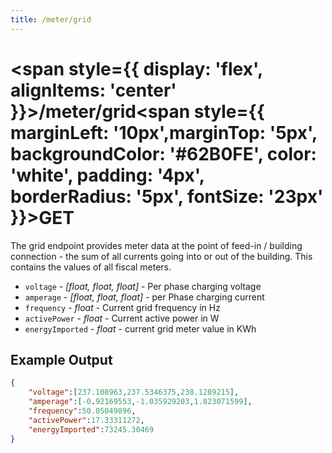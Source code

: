 ```yaml
---
title: /meter/grid
---
```


# 
# <span style={{ display: 'flex', alignItems: 'center' }}>/meter/grid<span style={{ marginLeft: '10px',marginTop: '5px', backgroundColor: '#62B0FE', color: 'white', padding: '4px', borderRadius: '5px', fontSize: '23px' }}>GET</span></span>

The grid endpoint provides meter data at the point of feed-in / building connection - the sum of all currents going into or out of the building. This contains the values of all fiscal meters.


- `voltage` - *\[float, float, float\]* - Per phase charging voltage
- `amperage` - *\[float, float, float\]* - per Phase charging current
- `frequency` - *float* - Current grid frequency in Hz
- `activePower` - *float* - Current active power in W
- `energyImported` - *float* - current grid meter value in KWh

## Example Output

```json title="pulsatrix/secc/A0123B4567C8/meter/grid"
{
    "voltage":[237.108963,237.5346375,238.1289215],
    "amperage":[-0.92169553,-1.035929203,1.823071599],
    "frequency":50.05049896,
    "activePower":17.33311272,
    "energyImported":73245.30469
}
```
